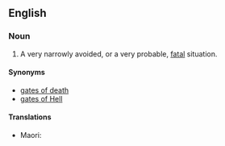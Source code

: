 ==English==

===Noun===
{{en-plural noun}}

# {{lb|en|poetic|figuratively|cliche}} A very narrowly avoided, or a very probable, [[fatal]] situation.

====Synonyms====
* [[gates of death]]
* [[gates of Hell]]

====Translations====
{{trans-top|A narrowly avoided fatal situation}}
* Maori: {{t|mi|waha o te parata}}
{{trans-mid}}
{{trans-bottom}}
